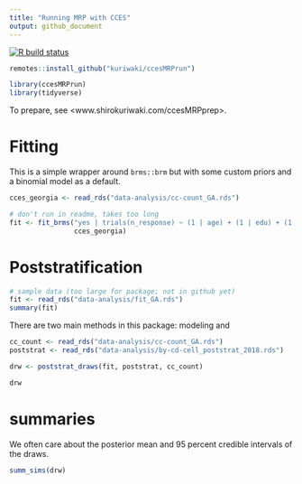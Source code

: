 ```yaml
---
title: "Running MRP with CCES"
output: github_document
---
```


<!-- badges: start -->
[![R build status](https://github.com/kuriwaki/ccesMRPrun/workflows/R-CMD-check/badge.svg)](https://github.com/kuriwaki/ccesMRPrun/actions)
<!-- badges: end -->

```r
remotes::install_github("kuriwaki/ccesMRPrun")
```


```r
library(ccesMRPrun)
library(tidyverse)
```




To prepare, see <www.shirokuriwaki.com/ccesMRPprep>. 

# Fitting

This is a simple wrapper around `brms::brm` but with some custom priors and a binomial model as a default.

```r
cces_georgia <- read_rds("data-analysis/cc-count_GA.rds")

# don't run in readme, takes too long
fit <- fit_brms("yes | trials(n_response) ~ (1 | age) + (1 | edu) + (1 | cd)",
                cces_georgia)
```



# Poststratification

```r
# sample data (too large for package; not in github yet)
fit <- read_rds("data-analysis/fit_GA.rds")
summary(fit)
```

There are two main methods in this package: modeling and 

```r
cc_count <- read_rds("data-analysis/cc-count_GA.rds")
poststrat <- read_rds("data-analysis/by-cd-cell_poststrat_2018.rds")

drw <- poststrat_draws(fit, poststrat, cc_count)

drw
```

# summaries

We often care about the posterior mean and 95 percent credible intervals of the draws. 

```r
summ_sims(drw)
```

